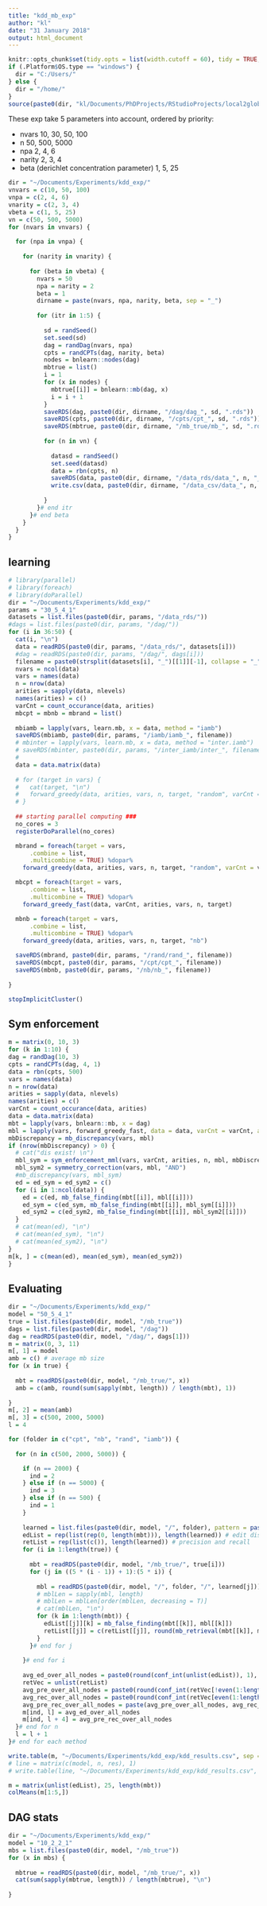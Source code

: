 ```yaml
---
title: "kdd_mb_exp"
author: "kl"
date: "31 January 2018"
output: html_document
---
```


```r
knitr::opts_chunk$set(tidy.opts = list(width.cutoff = 60), tidy = TRUE, echo = F, eval = T)
if (.Platform$OS.type == "windows") {
  dir = "C:/Users/"
} else {
  dir = "/home/"
}
source(paste0(dir, "kl/Documents/PhDProjects/RStudioProjects/local2global/scripts/load_libraries.R"))

```

These exp take 5 parameters into account, ordered by priority: 

* nvars 10, 30, 50, 100
* n 50, 500, 5000
* npa 2, 4, 6
* narity 2, 3, 4
* beta (derichlet concentration parameter) 1, 5, 25

```r
dir = "~/Documents/Experiments/kdd_exp/"
vnvars = c(10, 50, 100)
vnpa = c(2, 4, 6)
vnarity = c(2, 3, 4)
vbeta = c(1, 5, 25)
vn = c(50, 500, 5000)
for (nvars in vnvars) {
  
  for (npa in vnpa) {
          
    for (narity in vnarity) {
      
      for (beta in vbeta) {
        nvars = 50
        npa = narity = 2 
        beta = 1
        dirname = paste(nvars, npa, narity, beta, sep = "_")
        
        for (itr in 1:5) {
  
          sd = randSeed()
          set.seed(sd)
          dag = randDag(nvars, npa)
          cpts = randCPTs(dag, narity, beta)
          nodes = bnlearn::nodes(dag)
          mbtrue = list()
          i = 1
          for (x in nodes) {
            mbtrue[[i]] = bnlearn::mb(dag, x)
            i = i + 1
          }
          saveRDS(dag, paste0(dir, dirname, "/dag/dag_", sd, ".rds"))
          saveRDS(cpts, paste0(dir, dirname, "/cpts/cpt_", sd, ".rds"))
          saveRDS(mbtrue, paste0(dir, dirname, "/mb_true/mb_", sd, ".rds"))
          
          for (n in vn) {
            
            datasd = randSeed()
            set.seed(datasd)
            data = rbn(cpts, n)  
            saveRDS(data, paste0(dir, dirname, "/data_rds/data_", n, "_", sd, "_", datasd, ".rds"))
            write.csv(data, paste0(dir, dirname, "/data_csv/data_", n, "_", sd, "_", datasd, ".csv"), row.names = F)
            
          }
        }# end itr
      }# end beta
    }
  }
}

```


## learning
```r
# library(parallel)
# library(foreach)
# library(doParallel)
dir = "~/Documents/Experiments/kdd_exp/"
params = "30_5_4_1"
datasets = list.files(paste0(dir, params, "/data_rds/"))
#dags = list.files(paste0(dir, params, "/dag/"))
for (i in 36:50) {
  cat(i, "\n")
  data = readRDS(paste0(dir, params, "/data_rds/", datasets[i]))
  #dag = readRDS(paste0(dir, params, "/dag/", dags[i]))
  filename = paste0(strsplit(datasets[i], "_")[[1]][-1], collapse = "_")
  nvars = ncol(data)
  vars = names(data)
  n = nrow(data)
  arities = sapply(data, nlevels)
  names(arities) = c()
  varCnt = count_occurance(data, arities)
  mbcpt = mbnb = mbrand = list()
  
  mbiamb = lapply(vars, learn.mb, x = data, method = "iamb")
  saveRDS(mbiamb, paste0(dir, params, "/iamb/iamb_", filename))
  # mbinter = lapply(vars, learn.mb, x = data, method = "inter.iamb")
  # saveRDS(mbinter, paste0(dir, params, "/inter_iamb/inter_", filename))
  # 
  data = data.matrix(data)
  
  # for (target in vars) {
  #   cat(target, "\n")
  #   forward_greedy(data, arities, vars, n, target, "random", varCnt = varCnt, prior = "uniform")
  # }
  
  ## starting parallel computing ###
  no_cores = 3
  registerDoParallel(no_cores)

  mbrand = foreach(target = vars,
      .combine = list,
      .multicombine = TRUE) %dopar%
    forward_greedy(data, arities, vars, n, target, "random", varCnt = varCnt, prior = "uniform")

  mbcpt = foreach(target = vars,
      .combine = list,
      .multicombine = TRUE) %dopar%
    forward_greedy_fast(data, varCnt, arities, vars, n, target)

  mbnb = foreach(target = vars,
      .combine = list,
      .multicombine = TRUE) %dopar%
    forward_greedy(data, arities, vars, n, target, "nb")

  saveRDS(mbrand, paste0(dir, params, "/rand/rand_", filename))
  saveRDS(mbcpt, paste0(dir, params, "/cpt/cpt_", filename))
  saveRDS(mbnb, paste0(dir, params, "/nb/nb_", filename))
  
}

stopImplicitCluster()
```

## Sym enforcement
```r
m = matrix(0, 10, 3)
for (k in 1:10) {
dag = randDag(10, 3)
cpts = randCPTs(dag, 4, 1)
data = rbn(cpts, 500)
vars = names(data)
n = nrow(data)
arities = sapply(data, nlevels)
names(arities) = c()
varCnt = count_occurance(data, arities)
data = data.matrix(data)
mbt = lapply(vars, bnlearn::mb, x = dag)
mbl = lapply(vars, forward_greedy_fast, data = data, varCnt = varCnt, arities = arities, vars = vars, sampleSize = n)
mbDiscrepancy = mb_discrepancy(vars, mbl)
if (nrow(mbDiscrepancy) > 0) {
  # cat("dis exist! \n")
  mbl_sym = sym_enforcement_mml(vars, varCnt, arities, n, mbl, mbDiscrepancy)
  mbl_sym2 = symmetry_correction(vars, mbl, "AND")
  #mb_discrepancy(vars, mbl_sym)
  ed = ed_sym = ed_sym2 = c()
  for (i in 1:ncol(data)) {
    ed = c(ed, mb_false_finding(mbt[[i]], mbl[[i]]))
    ed_sym = c(ed_sym, mb_false_finding(mbt[[i]], mbl_sym[[i]]))
    ed_sym2 = c(ed_sym2, mb_false_finding(mbt[[i]], mbl_sym2[[i]]))
  }
  # cat(mean(ed), "\n")
  # cat(mean(ed_sym), "\n")
  # cat(mean(ed_sym2), "\n")
}
m[k, ] = c(mean(ed), mean(ed_sym), mean(ed_sym2))
}

```


## Evaluating
```r
dir = "~/Documents/Experiments/kdd_exp/"
model = "50_5_4_1"
true = list.files(paste0(dir, model, "/mb_true"))
dags = list.files(paste0(dir, model, "/dag"))
dag = readRDS(paste0(dir, model, "/dag/", dags[1]))
m = matrix(0, 3, 11)
m[, 1] = model
amb = c() # average mb size
for (x in true) {
  
  mbt = readRDS(paste0(dir, model, "/mb_true/", x))
  amb = c(amb, round(sum(sapply(mbt, length)) / length(mbt), 1))
  
}
m[, 2] = mean(amb)
m[, 3] = c(500, 2000, 5000) 
l = 4

for (folder in c("cpt", "nb", "rand", "iamb")) {
  
  for (n in c(500, 2000, 5000)) {

    if (n == 2000) {
      ind = 2
    } else if (n == 5000) {
      ind = 3
    } else if (n == 500) {
      ind = 1
    }
       
    learned = list.files(paste0(dir, model, "/", folder), pattern = paste0("_", n, "_"))
    edList = rep(list(rep(0, length(mbt))), length(learned)) # edit distance
    retList = rep(list(c()), length(learned)) # precision and recall
    for (i in 1:length(true)) {
      
      mbt = readRDS(paste0(dir, model, "/mb_true/", true[i]))
      for (j in ((5 * (i - 1)) + 1):(5 * i)) {
        
        mbl = readRDS(paste0(dir, model, "/", folder, "/", learned[j]))
        # mblLen = sapply(mbl, length)
        # mblLen = mblLen[order(mblLen, decreasing = T)]
        # cat(mblLen, "\n")
        for (k in 1:length(mbt)) {
          edList[[j]][k] = mb_false_finding(mbt[[k]], mbl[[k]])
          retList[[j]] = c(retList[[j]], round(mb_retrieval(mbt[[k]], mbl[[k]], length(mbt)), 1))
        }
      }# end for j 
      
    }# end for i 
   
    avg_ed_over_all_nodes = paste0(round(conf_int(unlist(edList)), 1), collapse = "+-")
    retVec = unlist(retList)
    avg_pre_over_all_nodes = paste0(round(conf_int(retVec[!even(1:length(retVec))]), 1), collapse = "+-")
    avg_rec_over_all_nodes = paste0(round(conf_int(retVec[even(1:length(retVec))]), 1), collapse = "+-")
    avg_pre_rec_over_all_nodes = paste(avg_pre_over_all_nodes, avg_rec_over_all_nodes)
    m[ind, l] = avg_ed_over_all_nodes
    m[ind, l + 4] = avg_pre_rec_over_all_nodes
  }# end for n
  l = l + 1
}# end for each method

write.table(m, "~/Documents/Experiments/kdd_exp/kdd_results.csv", sep = ",", append = T, col.names = F, row.names = F)
# line = matrix(c(model, n, res), 1)
# write.table(line, "~/Documents/Experiments/kdd_exp/kdd_results.csv", sep = ",", append = T, col.names = F, row.names = F)
```

```r
m = matrix(unlist(edList), 25, length(mbt))
colMeans(m[1:5,])


```

## DAG stats
```r
dir = "~/Documents/Experiments/kdd_exp/"
model = "10_2_2_1"
mbs = list.files(paste0(dir, model, "/mb_true"))
for (x in mbs) {
  
  mbtrue = readRDS(paste0(dir, model, "/mb_true/", x))
  cat(sum(sapply(mbtrue, length)) / length(mbtrue), "\n")
  
}


```

















